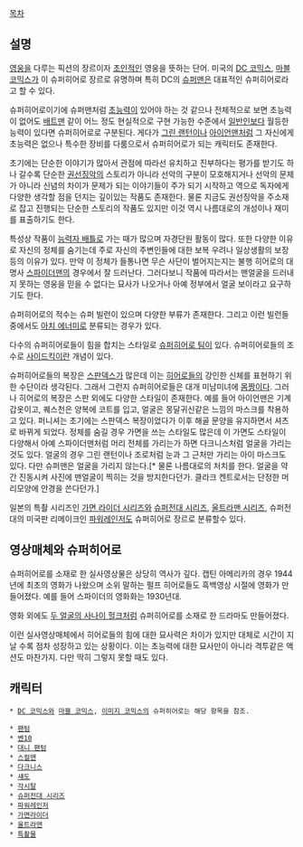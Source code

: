 [[목차]]

== 설명 ==
[[영웅]]을 다루는 픽션의 장르이자 [[초인]]적인 영웅을 뜻하는 단어. 미국의 [[DC 코믹스]], [[마블 코믹스]]가 이 슈퍼히어로 장르로 유명하며 특히 DC의 [[슈퍼맨]]은 대표적인 슈퍼히어로라고 할 수 있다.

슈퍼히어로이기에 슈퍼맨처럼 [[초능력]]이 있어야 하는 것 같으나 전체적으로 보면 초능력이 없어도 [[배트맨]] 같이 어느 정도 현실적으로 구현 가능한 수준에서 [[일반인]]보다 월등한 능력이 있다면 슈퍼히어로로 구분된다. 게다가 [[그린 랜턴]]이나 [[아이언맨]]처럼 그 자신에게 초능력은 없으나 특수한 장비를 다룸으로서 슈퍼히어로가 되는 캐릭터도 존재한다.

초기에는 단순한 이야기가 많아서 관점에 따라선 유치하고 진부하다는 평가를 받기도 하나 갈수록 단순한 [[권선징악]]의 스토리가 아니라 선악의 구분이 모호해지거나 선악의 문제가 아니라 신념의 차이가 문제가 되는 이야기들이 주가 되기 시작하고 역으로 독자에게 다양한 생각할 점을 던지는 깊이있는 작품도 존재한다. 물론 지금도 권선징악을 주소재로 잡고 진행되는 단순한 스토리의 작품도 있지만 이것 역시 나름대로의 개성이나 재미를 표출하기도 한다.

특성상 작품이 [[능력자 배틀]]로 가는 때가 많으며 자경단원 활동이 많다. 또한 다양한 이유로 자신의 정체를 숨기는데 주로 자신의 주변인들에 대한 보복 우려나 일상생활의 보장 등의 이유가 있다. 만약 이 정체가 들통나면 무슨 사단이 벌어지는지는 불행 히어로의 대명사 [[스파이더맨]]의 경우에서 잘 드러난다. 그러다보니 작품에 따라서는 맨얼굴을 드러내지 못하는 영웅을 믿을 수 없다는 묘사가 나오거나 아예 정부에서 얼굴 보이라고 요구하기도 한다.

슈퍼히어로의 적수는 슈퍼 빌런이 있으며 다양한 부류가 존재한다. 그리고 이런 빌런들 중에서도 [[아치 에너미]]로 분류되는 경우가 있다.

다수의 슈퍼히어로들이 힘을 합치는 스타일로 [[슈퍼히어로 팀]]이 있다. 슈퍼히어로들의 조수로 [[사이드킥]]이란 개념이 있다.

슈퍼히어로들의 복장은 [[스판덱스]]가 많은데 이는 [[히어로]]들의 강인한 신체를 표현하기 위한 수단이라 생각된다. 그래서 그런지 슈퍼히어로들은 대개 미남미녀에 [[몸짱]]이다. 그러나 히어로의 복장은 스판 외에도 다양한 스타일이 존재한다. 예를 들어 아이언맨은 기계 갑옷이고, 퀘스천은 양복에 코트를 입고, 얼굴은 몽달귀신같은 느낌의 마스크를 착용하고 있다. 퍼니셔는 초기에는 스판덱스 복장이었다가 이후 해골 문양을 유지하면서 셔츠로 바뀌게 되었다. 정체를 숨길 경우 가면을 쓰는 스타일도 많은데 이 가면도 스타일이 다양해서 아예 스파이더맨처럼 머리 전체를 가리는가 하면 다크니스처럼 얼굴을 가리는 것도 있다. 얼굴의 경우 그린 랜턴이나 조로처럼 눈과 그 근처만 가리는 아이 마스크도 있다. 다만 슈퍼맨은 얼굴을 가리지 않는다.[* 물론 나름대로의 처치를 한다. 얼굴을 약간 진동시켜 사진에 맨얼굴이 찍히는 것을 방지한다던가. 클라크 켄트로서는 단정한 머리모양에 안경을 쓴다던가.]

일본의 특촬 시리즈인 [[가면 라이더 시리즈]]와 [[슈퍼전대 시리즈]], [[울트라맨 시리즈]], 슈퍼전대의 미국판 리메이크인 [[파워레인저]]도 슈퍼히어로 장르로 분류할수 있다.

== 영상매체와 슈퍼히어로 ==
슈퍼히어로를 소재로 한 실사영상물은 상당히 역사가 깊다. 캡틴 아메리카의 경우 1944년에 최초의 영화가 나왔으며 소위 말하는 펄프 히어로들도 흑백영상 시절에 영화가 만들어졌다. 예를 들어 스파이더의 영화화는 1930년대.

영화 외에도 [[두 얼굴의 사나이 헐크]]처럼 슈퍼히어로를 소재로 한 드라마도 만들어졌다.

이런 실사영상매체에서 히어로들의 힘에 대한 묘사력은 차이가 있지만 대체로 시간이 지날 수록 점차 성장하고 있는 상황이다. 이는 초능력에 대한 묘사만이 아니라 격투같은 액션도 마찬가지. 다만 딱히 그렇지 못할 때도 있다.

== 캐릭터 ==
 * [[DC 코믹스]]와 [[마블 코믹스]], [[이미지 코믹스]]의 슈퍼히어로는 해당 항목을 참조.

 * [[팬텀]]
 * [[벤10]]
 * [[대니 팬텀]]
 * [[스컬맨]]
 * [[다크니스]]
 * [[섀도]]
 * [[각시탈]]
 * [[슈퍼전대 시리즈]]
 * [[파워레인저]]
 * [[가면라이더]]
 * [[울트라맨]]
 * [[특촬물]]
